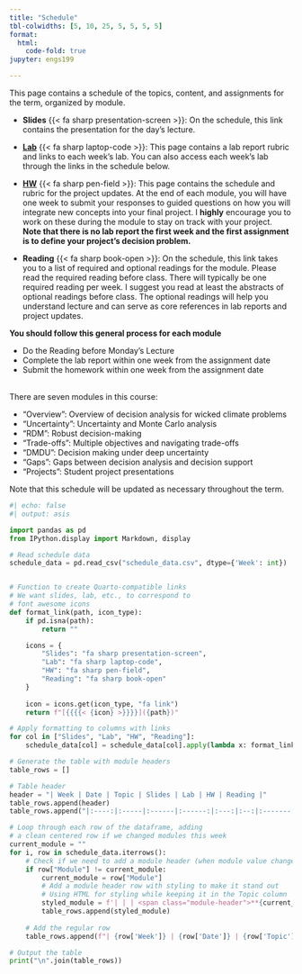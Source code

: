 ```yaml
---
title: "Schedule"
tbl-colwidths: [5, 10, 25, 5, 5, 5, 5]
format:
  html:
    code-fold: true
jupyter: engs199

---
```


This page contains a schedule of the topics, content, and assignments for the term, organized by module.

- **Slides** {{< fa sharp presentation-screen >}}: On the schedule, this link contains the presentation for the day's lecture.

- [**Lab**](../labs.qmd) {{< fa sharp laptop-code >}}: This page contains a lab report rubric and links to each week's lab. You can also access each week's lab through the links in the schedule below. 

- [**HW**](../project/updates.qmd) {{< fa sharp pen-field >}}: This page contains the schedule and rubric for the project updates. At the end of each module, you will have one week to submit your responses to guided questions on how you will integrate new concepts into your final project. I **highly** encourage you to work on these during the module to stay on track with your project. **Note that there is no lab report the first week and the first assignment is to define your project's decision problem.**

- **Reading** {{< fa sharp book-open >}}: On the schedule, this link takes you to a list of required and optional readings for the module. Please read the required reading before class. There will typically be one required reading per week. I suggest you read at least the abstracts of optional readings before class. The optional readings will help you understand lecture and can serve as core references in lab reports and project updates.

:::::: {.row .d-flex .justify-content-center}
::::: {.col-12 .col-sm-10 .col-md-6}
:::: {.card .bg-info .text-white}
::: {.card-body}

**You should follow this general process for each module**

- Do the Reading before Monday's Lecture
- Complete the lab report within one week from the assignment date
- Submit the homework within one week from the assignment date

:::
::::
:::::
::::::

<br />
There are seven modules in this course:

* "Overview": Overview of decision analysis for wicked climate problems
* "Uncertainty": Uncertainty and Monte Carlo analysis
* "RDM": Robust decision-making
* "Trade-offs": Multiple objectives and navigating trade-offs
* "DMDU":  Decision making under deep uncertainty
* "Gaps": Gaps between decision analysis and decision support
* "Projects":  Student project presentations

Note that this schedule will be updated as necessary throughout the term.

```python
#| echo: false
#| output: asis

import pandas as pd
from IPython.display import Markdown, display

# Read schedule data
schedule_data = pd.read_csv("schedule_data.csv", dtype={'Week': int})


# Function to create Quarto-compatible links
# We want slides, lab, etc., to correspond to 
# font awesome icons
def format_link(path, icon_type):
    if pd.isna(path):
        return ""

    icons = {
        "Slides": "fa sharp presentation-screen",
        "Lab": "fa sharp laptop-code",
        "HW": "fa sharp pen-field",
        "Reading": "fa sharp book-open"
    }
    
    icon = icons.get(icon_type, "fa link")
    return f"[{{{{< {icon} >}}}}]({path})"

# Apply formatting to columns with links
for col in ["Slides", "Lab", "HW", "Reading"]:
    schedule_data[col] = schedule_data[col].apply(lambda x: format_link(x, col) if x else "")

# Generate the table with module headers
table_rows = []

# Table header
header = "| Week | Date | Topic | Slides | Lab | HW | Reading |"
table_rows.append(header)
table_rows.append("|:----:|:-----|:------|:------:|:---:|:--:|:-------:|")

# Loop through each row of the dataframe, adding 
# a clean centered row if we changed modules this week
current_module = ""
for i, row in schedule_data.iterrows():
    # Check if we need to add a module header (when module value changes and is not empty)
    if row["Module"] != current_module:
        current_module = row["Module"]
        # Add a module header row with styling to make it stand out
        # Using HTML for styling while keeping it in the Topic column
        styled_module = f'| | | <span class="module-header">**{current_module}**</span> | | | | |'
        table_rows.append(styled_module)
    
    # Add the regular row
    table_rows.append(f"| {row['Week']} | {row['Date']} | {row['Topic']} | {row['Slides']} | {row['Lab']} | {row['HW']} | {row['Reading']} |")

# Output the table
print("\n".join(table_rows))
``` 